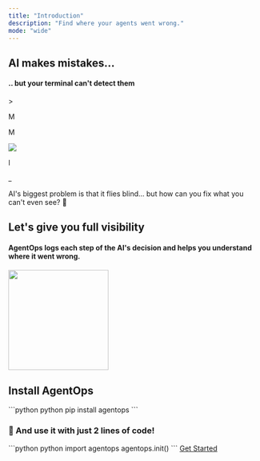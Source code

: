 ```yaml
---
title: "Introduction"
description: "Find where your agents went wrong."
mode: "wide"
---
```



## AI makes mistakes...
#### .. but your terminal can't detect them

<div className='terminal-border'>
  <div className='terminal-container'>
		<div className='cursor-bar'>
			<p>></p><p className="empty-space">M</p><span id="python-terminal"></span><p id="toggle-empty-space" className="off">M</p><img id="inline-code-img" src="https://github.com/AgentOps-AI/agentops/blob/3c03341f5129f9f494ca64ed4e8d03b9a0575db4/docs/images/docs-icons/chat.png?raw=true"/><p id="barely-space" className="off">l</p><span id="terminal-command"></span><p id="cursor">_</p>
		</div>
		<div id='terminal-content'>
		</div>
  </div>
</div>

AI's biggest problem is that it flies blind... but how can you fix what you can't even see? 👀

## Let's give you full visibility
#### AgentOps logs each step of the AI's decision and helps you understand where it went wrong.

<Frame type="glass" caption="LLM Call Analytics Stream">
  <img height="200" src="https://github.com/AgentOps-AI/agentops/blob/c1d3903113679fbc794ae699593f5756c55599d1/docs/v1/img/chart-waterfall.png?raw=true" />
</Frame>

## Install AgentOps

<span className="animated-code">
<CodeGroup>
	```python python
	pip install agentops
	```
</CodeGroup>
</span>

### 🤯 And use it with just 2 lines of code!

<span className="animated-code api-key-container">
	<CodeGroup>
		```python python
		import agentops
		agentops.init(<INSERT YOUR API KEY HERE>)
		```
	</CodeGroup>
</span>

<GithubStars />

<a href="/v1/quickstart" class="heartbeat-button">
  <span>Get Started</span>
</a>

<DiscordCTA />

<script type="module" src="/scripts/github_stars.js"></script>
<script type="module" src="/scripts/link_to_api_button.js"></script>
<script type="module" src="/scripts/scroll-img-fadein-animation.js"></script>
<script type="module" src="/scripts/button_heartbeat_animation.js"></script>
<script type="css" src="/styles/styles.css"></script>
